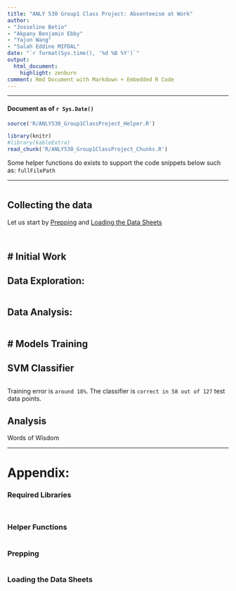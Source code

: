 ```yaml
---
title: "ANLY 530 Group1 Class Project: Absenteeism at Work"
author:
- "Josseline Betio"
- "Akpany Benjamin Ebby"
- "Yajun Wang"
- "Salah Eddine MIFDAL"
date: "`r format(Sys.time(), '%d %B %Y')`"
output:
  html_document:
    highlight: zenburn
comment: Rmd Document with Markdown + Embedded R Code
---
```


---

#### Document as of `r Sys.Date()`

```r

source('R/ANLY530_Group1ClassProject_Helper.R')

```

```r

library(knitr)
#library(kableExtra)
read_chunk('R/ANLY530_Group1ClassProject_Chunks.R')

```

Some helper functions do exists to support the code snippets below such as: ```fullFilePath```

---

```r
```

## Collecting the data

Let us start by [Prepping] and [Loading the Data Sheets]

```r
```

```r
```

# Initial Work
--------------

## Data Exploration:

```r
```

## Data Analysis:

```r
```

# Models Training
-----------------

## SVM Classifier
```r
```

Training error is `around 18%`.
The classifier is `correct in 58 out of 127` test data points.

## Analysis

Words of Wisdom

---

# Appendix:

### Required Libraries

```r
```

```r
```

### Helper Functions

```r
```

### Prepping

```r
```

### Loading the Data Sheets

```r
```
